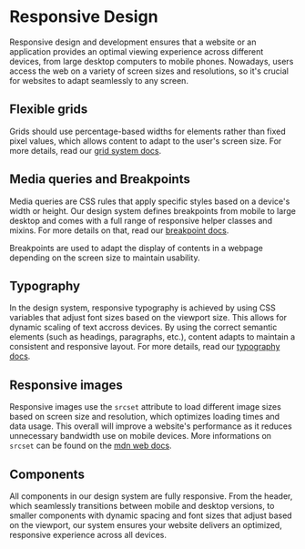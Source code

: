 
<Meta of={ResponsiveDesignStories} />

# Responsive Design

<div className="lead">
  Responsive design and development ensures that a website or an application provides an optimal
  viewing experience across different devices, from large desktop computers to mobile phones.
  Nowadays, users access the web on a variety of screen sizes and resolutions, so it's crucial for
  websites to adapt seamlessly to any screen.
</div>

## Flexible grids

Grids should use percentage-based widths for elements rather than fixed pixel values, which allows content to adapt to the user's screen size.
For more details, read our [grid system docs](/?path=/docs/7240f2ef-216a-490e-9bd8-c0cef19f7b31--docs).

<Canvas of={ResponsiveDesignStories.FluidLayout} sourceState="hidden" />

<Canvas of={ResponsiveDesignStories.NotFluidLayout} sourceState="hidden" />

## Media queries and Breakpoints

Media queries are CSS rules that apply specific styles based on a device's width or height.
Our design system defines breakpoints from mobile to large desktop and comes with a full range of responsive helper classes and mixins. For more details on that, read our [breakpoint docs](/?path=/docs/20af6e2b-32b1-42ef-a187-b026aea7fe13--docs).

Breakpoints are used to adapt the display of contents in a webpage depending on the screen size to maintain usability.

<Canvas of={ResponsiveDesignStories.BreakpointsLayout} sourceState="hidden" />

<Canvas of={ResponsiveDesignStories.NoBreakpointsLayout} sourceState="hidden" />

## Typography

In the design system, responsive typography is achieved by using CSS variables that adjust font sizes based on the viewport size. This allows for dynamic scaling of text accross devices. By using the correct semantic elements (such as headings, paragraphs, etc.), content adapts to maintain a consistent and responsive layout.
For more details, read our [typography docs](/?path=/docs/677cfabf-dbf0-4de2-ad07-6d5bfb9e2375--docs).

## Responsive images

Responsive images use the `srcset` attribute to load different image sizes based on screen size and resolution, which optimizes loading times and data usage. This overall will improve a website's performance as it reduces unnecessary bandwidth use on mobile devices.
More informations on `srcset` can be found on the [mdn web docs](https://developer.mozilla.org/en-US/docs/Web/API/HTMLImageElement/srcset).

<Source code={responsiveImage} language="html" />

## Components

All components in our design system are fully responsive. From the header, which seamlessly transitions between mobile and desktop versions, to smaller components with dynamic spacing and font sizes that adjust based on the viewport, our system ensures your website delivers an optimized, responsive experience across all devices.
